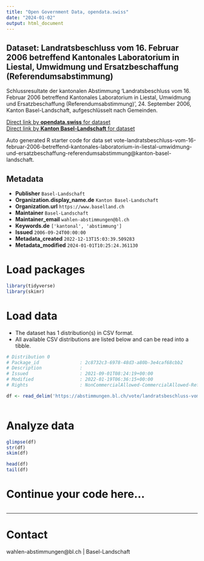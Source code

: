 ```yaml
---
title: "Open Government Data, opendata.swiss"
date: "2024-01-02"
output: html_document
---
```


## Dataset: Landratsbeschluss vom 16. Februar 2006 betreffend Kantonales Laboratorium in Liestal, Umwidmung und Ersatzbeschaffung (Referendumsabstimmung)

Schlussresultate der kantonalen Abstimmung 'Landratsbeschluss vom 16. Februar 2006 betreffend Kantonales Laboratorium in Liestal, Umwidmung und Ersatzbeschaffung (Referendumsabstimmung)', 24. September 2006, Kanton Basel-Landschaft, aufgeschlüsselt nach Gemeinden.

[Direct link by **opendata.swiss** for dataset](https://opendata.swiss/de/dataset/landratsbeschluss-vom-16-februar-2006-betreffend-kantonales-laboratorium-in-liestal-umwidmung-u)<br>
[Direct link by **Kanton Basel-Landschaft** for dataset](https://abstimmungen.bl.ch/vote/landratsbeschluss-vom-16-februar-2006-betreffend-kantonales-laboratorium-in-liestal-umwidmung-und-ersatzbeschaffung-referendumsabstimmung/data)

Auto generated R starter code for data set vote-landratsbeschluss-vom-16-februar-2006-betreffend-kantonales-laboratorium-in-liestal-umwidmung-und-ersatzbeschaffung-referendumsabstimmung@kanton-basel-landschaft.

## Metadata

- **Publisher** `Basel-Landschaft`
- **Organization.display_name.de** `Kanton Basel-Landschaft`
- **Organization.url** `https://www.baselland.ch`
- **Maintainer** `Basel-Landschaft`
- **Maintainer_email** `wahlen-abstimmungen@bl.ch`
- **Keywords.de** `['kantonal', 'abstimmung']`
- **Issued** `2006-09-24T00:00:00`
- **Metadata_created** `2022-12-13T15:03:39.509283`
- **Metadata_modified** `2024-01-01T10:25:24.361130`


# Load packages

```r

library(tidyverse)
library(skimr)

```

# Load data

-   The dataset has 1 distribution(s) in CSV format.
-   All available CSV distributions are listed below and can be read into a tibble.

```r

# Distribution 0
# Package_id               : 2c8732c3-6978-48d3-a80b-3e4caf68cbb2
# Description              : 
# Issued                   : 2021-09-01T08:24:19+00:00
# Modified                 : 2022-01-19T06:36:15+00:00
# Rights                   : NonCommercialAllowed-CommercialAllowed-ReferenceRequired

df <- read_delim('https://abstimmungen.bl.ch/vote/landratsbeschluss-vom-16-februar-2006-betreffend-kantonales-laboratorium-in-liestal-umwidmung-und-ersatzbeschaffung-referendumsabstimmung/data-csv')



```

# Analyze data

```r

glimpse(df)
str(df)
skim(df)

head(df)
tail(df)

```

# Continue your code here...

```r

```

------------------------------------------------------------------------

# Contact

wahlen-abstimmungen@bl.ch | Basel-Landschaft

